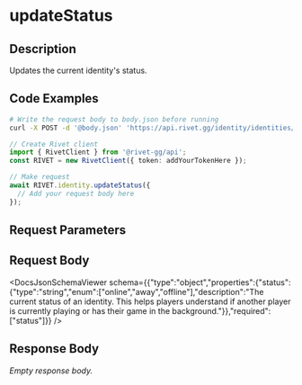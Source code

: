 

# updateStatus

## Description

Updates the current identity's status.


## Code Examples

<CodeGroup title='Request' tag='POST' label='https://api.rivet.gg/identity/identities/identities/self/status'>

```bash {{ title: 'cURL' }}
# Write the request body to body.json before running
curl -X POST -d '@body.json' 'https://api.rivet.gg/identity/identities/identities/self/status'
```

```ts
// Create Rivet client
import { RivetClient } from '@rivet-gg/api';
const RIVET = new RivetClient({ token: addYourTokenHere });

// Make request
await RIVET.identity.updateStatus({
  // Add your request body here
});
```

</CodeGroup>


## Request Parameters


## Request Body

<DocsJsonSchemaViewer schema={{"type":"object","properties":{"status":{"type":"string","enum":["online","away","offline"],"description":"The current status of an identity. This helps players understand if another player is currently playing or has their game in the background."}},"required":["status"]}} />


## Response Body

_Empty response body._
